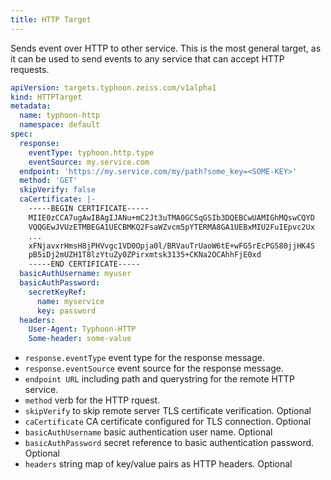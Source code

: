 ```yaml
---
title: HTTP Target
---
```


Sends event over HTTP to other service. This is the most general target,
as it can be used to send events to any service that can accept HTTP requests.

```yaml
apiVersion: targets.typhoon.zeiss.com/v1alpha1
kind: HTTPTarget
metadata:
  name: typhoon-http
  namespace: default
spec:
  response:
    eventType: typhoon.http.type
    eventSource: my.service.com
  endpoint: 'https://my.service.com/my/path?some_key=<SOME-KEY>'
  method: 'GET'
  skipVerify: false
  caCertificate: |-
    -----BEGIN CERTIFICATE-----
    MIIE0zCCA7ugAwIBAgIJANu+mC2Jt3uTMA0GCSqGSIb3DQEBCwUAMIGhMQswCQYD
    VQQGEwJVUzETMBEGA1UECBMKQ2FsaWZvcm5pYTERMA8GA1UEBxMIU2FuIEpvc2Ux
    ...
    xFNjavxrHmsH8jPHVvgc1VD0Opja0l/BRVauTrUaoW6tE+wFG5rEcPGS80jjHK4S
    pB5iDj2mUZH1T8lzYtuZy0ZPirxmtsk3135+CKNa2OCAhhFjE0xd
    -----END CERTIFICATE-----
  basicAuthUsername: myuser
  basicAuthPassword:
    secretKeyRef:
      name: myservice
      key: password
  headers:
    User-Agent: Typhoon-HTTP
    Some-header: some-value
```

* `response.eventType` event type for the response message.
* `response.eventSource` event source for the response message.
* `endpoint URL` including path and querystring for the remote HTTP service.
* `method` verb for the HTTP rquest.
* `skipVerify` to skip remote server TLS certificate verification. Optional
* `caCertificate` CA certificate configured for TLS connection. Optional
* `basicAuthUsername` basic authentication user name. Optional
* `basicAuthPassword` secret reference to basic authentication password. Optional
* `headers` string map of key/value pairs as HTTP headers. Optional